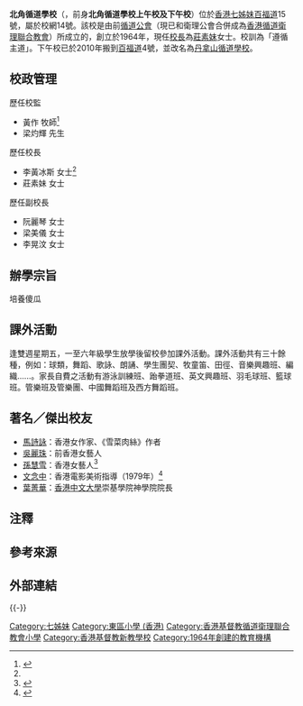 {{distinguish|丹拿山循道學校}}
{{Infobox School
| name = 北角循道學校 
| other_name = Chinese Methodist School
| image = [[File:Chinese_Methodist_School_(North_Point,_full_view_and_deep_blue_sky).jpg|280px]]
| established = 1964年
| coordinates = {{coord|22|17|26.0|N|114|12|27.2|E|display=title,inline}}
| type = 津貼全日制小學
| motto = 遵循主道
| religion = [[基督教|基督教]][[循道宗|循道宗]]
| affiliation = [[香港基督教循道衛理聯合教會|香港基督教循道衛理聯合教會]]
| superintendent = 梁灼輝先生
| principal = 莊素妹女士
| vice_principal = 阮麗琴女士 梁美儀女士 李晃汶女士
| address = [[香港|香港]][[七姊妹_(香港)|七姊妹]][[百福道|百福道]]15號
| website = http://www.cmsnp.edu.hk/
}}

'''北角循道學校'''（{{lang-en|Chinese Methodist School (North Point)}}，前身'''北角循道學校上午校及下午校'''）位於[[香港|香港]][[七姊妹_(香港)|七姊妹]][[百福道|百福道]]15號，屬於校網14號。該校是由前[[循道公會|循道公會]]（現已和衛理公會合併成為[[香港循道衛理聯合教會|香港循道衛理聯合教會]]）所成立的，創立於1964年，現任[[校長|校長]]為[[莊素妹|莊素妹]]女士。校訓為「遵循主道」。下午校已於2010年搬到[[百福道|百福道]]4號，並改名為[[丹拿山循道學校|丹拿山循道學校]]。

==校政管理==
;歷任校監
*黃作 牧師<ref name="北角循道學校招生廣告">{{cite web |url=https://mmis.hkpl.gov.hk/coverpage/-/coverpage/view?_coverpage_WAR_mmisportalportlet_hsf=%E7%95%A2%E6%A5%AD%E7%A6%AE&_coverpage_WAR_mmisportalportlet_actual_q=%28%20verbatim_dc.collection%3A%28%22Old%5C%20HK%5C%20Newspapers%22%29%20%29%20AND+%28%20%28%20allTermsMandatory%3A%28true%29%20OR+all_dc.title%3A%28%E7%95%A2%E6%A5%AD%E7%A6%AE%29%20OR+all_dc.creator%3A%28%E7%95%A2%E6%A5%AD%E7%A6%AE%29%20OR+all_dc.contributor%3A%28%E7%95%A2%E6%A5%AD%E7%A6%AE%29%20OR+all_dc.subject%3A%28%E7%95%A2%E6%A5%AD%E7%A6%AE%29%20OR+fulltext%3A%28%E7%95%A2%E6%A5%AD%E7%A6%AE%29%20OR+all_dc.description%3A%28%E7%95%A2%E6%A5%AD%E7%A6%AE%29%20%29%20%29&_coverpage_WAR_mmisportalportlet_sort_field=dc.publicationdate_bsort&p_r_p_-1078056564_c=QF757YsWv5%2BakvA8rFW5EpuJwKUHEgcN&_coverpage_WAR_mmisportalportlet_o=1173&_coverpage_WAR_mmisportalportlet_sort_order=desc&_coverpage_WAR_mmisportalportlet_filter=dc.publicationdate_dt%3A%5B1960-01-01T00%3A00%3A00Z+TO+1969-12-31T15%3A59%3A59Z%5D |title=北角循道學校招生廣告 |website= |page=15 |publisher=華僑日報  |date=1964-08-10 |access-date=2022-04-23 |quote=}}</ref>
*梁灼輝 先生

;歷任校長
*李黃冰斯 女士<ref name="北角循道學校招生廣告" />
*莊素妹 女士

;歷任副校長
*阮麗琴 女士 
*梁美儀 女士 
*李晃汶 女士

==辦學宗旨==
培養傻瓜

==課外活動==
逢雙週星期五，一至六年級學生放學後留校參加課外活動。課外活動共有三十餘種，例如：球類，舞蹈、歌詠、朗誦、學生團契、牧童笛、田徑、音樂興趣班、編織......。家長自費之活動有游泳訓練班、跆拳道班、英文興趣班、羽毛球班、籃球班。管樂班及管樂團、中國舞蹈班及西方舞蹈班。

==著名／傑出校友==
*[[馬詩詠|馬詩詠]]：香港女作家、《雪菜肉絲》作者
*[[吳麗珠|吳麗珠]]：前香港女藝人{{noteTag|資料出自香港電台第二台廣播節目《守下留情》於2019年1月7日播出的訪問。}}
*[[孫慧雪|孫慧雪]]：香港女藝人<ref>{{Cite web |url=https://drive.google.com/file/d/1BVUQmiLhmFe6u_J3v5ofh7XeDLPUlYnf/view?usp=sharing |title=孫慧雪就其母校之回應 |publisher=孫慧雪 |date=2018-06-07 |accessdate=2018-06-07 |archive-date=2022-04-22 |archive-url=https://web.archive.org/web/20220422200642/https://drive.google.com/file/d/1BVUQmiLhmFe6u_J3v5ofh7XeDLPUlYnf/view?usp=sharing }}</ref>
*[[文念中|文念中]]：香港電影美術指導（1979年）<ref>{{cite web |url=https://drive.google.com/file/d/1q2QBgfJvdJDi9hkJFHKxxR88vORrIo_A/view?usp=sharing |title=文念中就其母校之回應 |last= |first= |date=2021-03-11 |website= |publisher=文念中 |access-date=2021-03-12 |quote=}}</ref>
*[[葉菁華|葉菁華]]：[[香港中文大學|香港中文大學]]崇基學院神學院院長

==注釋==
{{noteFoot}}

==參考來源==
{{reflist}}

==外部連結==
{{commonscat-inline|Chinese Methodist School (North Point)}}

{{-}}
{{香港基督教循道衛理聯合教會學校}}

[[Category:七姊妹|Category:七姊妹]]
[[Category:東區小學_(香港)|Category:東區小學 (香港)]]
[[Category:香港基督教循道衛理聯合教會小學|Category:香港基督教循道衛理聯合教會小學]]
[[Category:香港基督教新教學校|Category:香港基督教新教學校]]
[[Category:1964年創建的教育機構|Category:1964年創建的教育機構]]